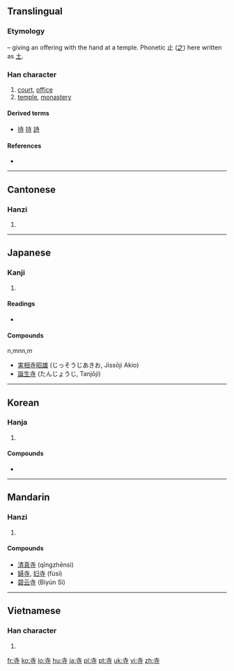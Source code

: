 ==Translingual==
{{stroke_order|strokes=6}}

===Etymology===
{{Han compound|止|寸|t2=hand|ls=psc|c1=p|c2=s}} – giving an offering with the hand at a temple. Phonetic 止 ([[之]]) here written as [[土]].

===Han character===
{{Han char|rn=41|rad=寸|as=03|sn=6|four=4034<sub>1</sub>|canj=土木戈 (GDI)}}

# [[court]], [[office]]
# [[temple]], [[monastery]]

====Derived terms====
* [[待]] [[持]] [[詩]]

====References====
* {{Han ref|kx=0293.330|dkj=07414|dj=0581.080|hdz=10503.110|uh=5BFA|ud=23546|bh=A678|bd=42616}}

----

==Cantonese==

===Hanzi===
{{yue-hanzi|jyut=|y=ji6}}

# {{defn|Cantonese|sort=寸03}}

----

==Japanese==

===Kanji===
{{ja-kanji|grade=2|rs=寸03}}

# {{defn|Japanese|sort=寸03}}

====Readings====
* {{ja-readings|on=[[じ]] (ji), [[し]] (shi)|kun=[[てら]] (tera)}}

====Compounds====
n,mnn,m
* [[実相寺昭雄]] (じっそうじあきお, Jissōji Akio)
* [[誕生寺]] (たんじょうじ, Tanjōji)
{{bottom}}

----

==Korean==

===Hanja===
{{ko-hanja|hangeul=[[사]], [[시]]|rv=sa, si|mr=sa, si}}

# {{defn|Korean|sort=寸03}}

====Compounds====
* {{l|ko|sc=Kore|寺刹|tr=[[사찰]], sachal}}

----

==Mandarin==

===Hanzi===
{{cmn-hanzi|pin=[[sì]] ([[si4]])|wg=ssu<sup>4</sup>}}

# {{defn|Mandarin|sort=寸03}}

====Compounds====
* [[清真寺]] (qīngzhēnsì)
* [[婦寺]], [[妇寺]] (fùsì)
* [[碧云寺]] (Bìyún Sì)

----

==Vietnamese==

===Han character===
{{vi-hantu|[[tự]]|rs=寸03}}

# {{defn|Vietnamese|sort=寸03}}

[[fr:寺]]
[[ko:寺]]
[[lo:寺]]
[[hu:寺]]
[[ja:寺]]
[[pl:寺]]
[[pt:寺]]
[[uk:寺]]
[[vi:寺]]
[[zh:寺]]